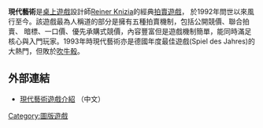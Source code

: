 {{unreferenced|time=2014-06-01T13:12:45+00:00}}
'''現代藝術'''是[[桌上遊戲|桌上遊戲]]設計師[[Reiner_Knizia|Reiner Knizia]]的經典[[拍賣遊戲|拍賣遊戲]]，
於1992年問世以來風行至今。該遊戲最為人稱道的部分是擁有五種拍賣機制，包括公開競價、聯合拍賣、
暗標、一口價、優先承購式競價，內容豐富但是遊戲機制簡單，能同時滿足核心與入門玩家。1993年時現代藝術亦是德國年度最佳遊戲(Spiel des Jahres)的大熱門，但敗於[[吹牛骰|吹牛骰]]。

== 外部連結 ==

* [http://heyjude0929.pixnet.net/blog/post/17613395 現代藝術遊戲介紹] {{Wayback|url=http://heyjude0929.pixnet.net/blog/post/17613395 |date=20191201121315 }}（中文）
[[Category:圖版遊戲|Category:圖版遊戲]]